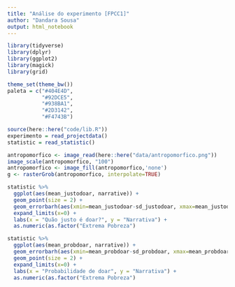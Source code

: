 ```yaml
---
title: "Análise do experimento [FPCC1]"
author: "Dandara Sousa"
output: html_notebook
---
```



```r
library(tidyverse)
library(dplyr)
library(ggplot2)
library(magick)
library(grid)

theme_set(theme_bw())
paleta = c("#404E4D",
           "#92DCE5",
           "#938BA1",
           "#2D3142",
           "#F4743B")
```

```r
source(here::here("code/lib.R"))
experimento = read_projectdata()
statistic = read_statistic()
```

```r
antropomorfico <- image_read(here::here("data/antropomorfico.png"))
image_scale(antropomorfico, "100")
antropomorfico <- image_fill(antropomorfico,'none')
g <- rasterGrob(antropomorfico, interpolate=TRUE)

```

```r
statistic %>%
  ggplot(aes(mean_justodoar, narrative)) +
  geom_point(size = 2) +
  geom_errorbarh(aes(xmin=mean_justodoar-sd_justodoar, xmax=mean_justodoar+sd_justodoar)) +
  expand_limits(x=0) +
  labs(x = "Quão justo é doar?", y = "Narrativa") +
  as.numeric(as.factor("Extrema Pobreza") 
```

```r
statistic %>%
  ggplot(aes(mean_probdoar, narrative)) +
  geom_errorbarh(aes(xmin=mean_probdoar-sd_probdoar, xmax=mean_probdoar+sd_probdoar)) +
  geom_point(size = 2) +
  expand_limits(x=0) +
  labs(x = "Probabilidade de doar", y = "Narrativa") +
  as.numeric(as.factor("Extrema Pobreza")
```
